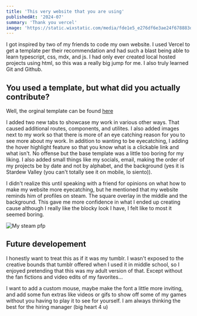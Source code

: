 ```yaml
---
title: 'This very website that you are using'
publishedAt: '2024-07'
summary: 'Thank you vercel'
image: 'https://static.wixstatic.com/media/fde1e5_e276df6e3ae24f678883daff6f79df7f~mv2.png/v1/fill/w_537,h_245,al_c,q_85,usm_0.66_1.00_0.01,enc_auto/Screenshot%202024-07-20%20163317.png'
---
```


I got inspired by two of my friends to code my own website. I used Vercel to get a template per their recommendation and had such a blast being able to learn typescript,
css, mdx, and js. I had only ever created local hosted projects using html, so this was a really big jump for me. I also truly learned Git and Github.

## You used a template, but what did you actually contribute?

Well, the orginal template can be found [here](https://vercel.com/templates/next.js/portfolio-starter-kit)

I added two new tabs to showcase my work in various other ways. That caused additional routes, components, and utilites. I also added images
next to my work so that there is more of an eye catching reason for you to see more about my work. In addition to wanting to be eyecatching, I 
adding the hover highlight feature so that you know what is a clickable link and what isn't. No offense but the base template was a little too
boring for my liking. I also added small things like my socials, email, making the order of my projects be by date
and not by alphabet, and the background (yes it is Stardew Valley (you can't totally see it on mobile, lo siento)).

I didn't realize this until speaking with a friend for opinions on what how to make my website more eyecatching, but he mentioned that my website 
reminds him of profiles on steam. The square overlay in the middle and the background. This gave me more confidence in what I ended up creating cause
although I really like the blocky look I have, I felt like to most it seemed boring.

![My steam pfp](https://static.wixstatic.com/media/fde1e5_883ff2f3e82f40dda4bddfe13bb3032f~mv2.png/v1/fill/w_537,h_245,al_c,q_85,usm_0.66_1.00_0.01,enc_auto/Screenshot%202024-07-26%20101649.png)

## Future developement

I honestly want to treat this as if it was my tumblr. I wasn't exposed to the creative bounds that tumblr offered when I used it in middle school, so I enjoyed pretending that
this was my adult version of that. Except without the fan fictions and video edits of my favorites...

I want to add a custom mouse, maybe make the font a little more inviting, and add some fun extras like videos or gifs to
show off some of my games without you having to play it to see for yourself. I am always thinking the best for the hiring manager (big heart 4 u)
